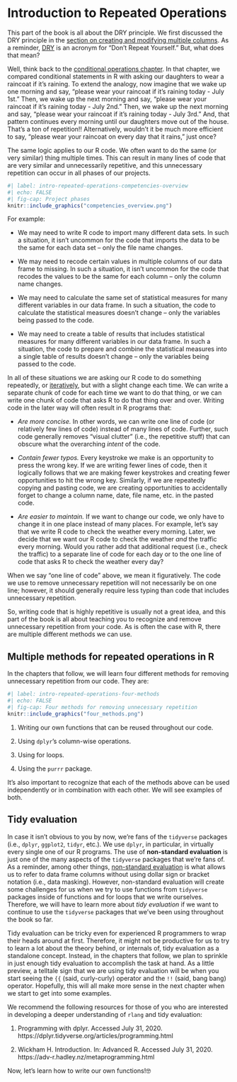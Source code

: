 # Introduction to Repeated Operations

<!--
Hidden comments placeholder
---------------------------
We rarely _have_ to use the techniques that we will learn in this part of the book to accomplish a given task.

To preview:
bookdown::preview_chapter("chapters/07_part_repeated_operations/01_introduction.Rmd")

Copy and paste:
👆**Here's what we did above:**
-->

This part of the book is all about the DRY principle. We first discussed the DRY principle in the [section on creating and modifying multiple columns](../creating_and_modifying_columns/creating_and_modifying_columns.qmd#adding-or-modifying-multiple-columns). As a reminder, [DRY](https://en.wikipedia.org/wiki/Don%27t_repeat_yourself) is an acronym for "Don't Repeat Yourself." But, what does that mean? 

Well, think back to the [conditional operations chapter](../conditional_operations/conditional_operations.qmd). In that chapter, we compared conditional statements in R with asking our daughters to wear a raincoat if it's raining. To extend the analogy, now imagine that we wake up one morning and say, "please wear your raincoat if it's raining today - July 1st." Then, we wake up the next morning and say, "please wear your raincoat if it's raining today - July 2nd." Then, we wake up the next morning and say, "please wear your raincoat if it's raining today - July 3rd." And, that pattern continues every morning until our daughters move out of the house. That's a ton of repetition!! Alternatively, wouldn't it be much more efficient to say, "please wear your raincoat on every day that it rains," just once?

The same logic applies to our R code. We often want to do the same (or very similar) thing multiple times. This can result in many lines of code that are very similar and unnecessarily repetitive, and this unnecessary repetition can occur in all phases of our projects.

```r
#| label: intro-repeated-operations-competencies-overview
#| echo: FALSE
#| fig-cap: Project phases
knitr::include_graphics("competencies_overview.png")
```

For example:

* We may need to write R code to import many different data sets. In such a situation, it isn't uncommon for the code that imports the data to be the same for each data set -- only the file name changes. 

* We may need to recode certain values in multiple columns of our data frame to missing. In such a situation, it isn't uncommon for the code that recodes the values to be the same for each column -- only the column name changes. 

* We may need to calculate the same set of statistical measures for many different variables in our data frame. In such a situation, the code to calculate the statistical measures doesn't change -- only the variables being passed to the code. 

* We may need to create a table of results that includes statistical measures for many different variables in our data frame. In such a situation, the code to prepare and combine the statistical measures into a single table of results doesn't change -- only the variables being passed to the code. 

In all of these situations we are asking our R code to do something repeatedly, or [iteratively](../appendices/glossary.qmd#glossary-iteratively), but with a slight change each time. We can write a separate chunk of code for each time we want to do that thing, or we can write one chunk of code that asks R to do that thing over and over. Writing code in the later way will often result in R programs that:

* *Are more concise.* In other words, we can write one line of code (or relatively few lines of code) instead of many lines of code. Further, such code generally removes "visual clutter" (i.e., the repetitive stuff) that can obscure what the overarching _intent_ of the code.

* *Contain fewer typos.* Every keystroke we make is an opportunity to press the wrong key. If we are writing fewer lines of code, then it logically follows that we are making fewer keystrokes and creating fewer opportunities to hit the wrong key. Similarly, if we are repeatedly copying and pasting code, we are creating opportunities to accidentally forget to change a column name, date, file name, etc. in the pasted code.

* *Are easier to maintain.* If we want to change our code, we only have to change it in one place instead of many places. For example, let's say that we write R code to check the weather every morning. Later, we decide that we want our R code to check the weather _and_ the traffic every morning. Would you rather add that additional request (i.e., check the traffic) to a separate line of code for each day or to the one line of code that asks R to check the weather every day?

::: {.callout-note}
When we say "one line of code" above, we mean it figuratively. The code we use to remove unnecessary repetition will not necessarily be on one line; however, it should generally require less typing than code that includes unnecessary repetition.
:::

So, writing code that is highly repetitive is usually not a great idea, and this part of the book is all about teaching you to recognize and remove unnecessary repetition from your code. As is often the case with R, there are multiple different methods we can use.

## Multiple methods for repeated operations in R

In the chapters that follow, we will learn four different methods for removing unnecessary repetition from our code. They are:


```r
#| label: intro-repeated-operations-four-methods
#| echo: FALSE
#| fig-cap: Four methods for removing unnecessary repetition
knitr::include_graphics("four_methods.png")
```

1. Writing our own functions that can be reused throughout our code.

2. Using `dplyr`'s column-wise operations.

3. Using for loops.

4. Using the `purrr` package.

It's also important to recognize that each of the methods above can be used independently or in combination with each other. We will see examples of both.

## Tidy evaluation

In case it isn't obvious to you by now, we're fans of the `tidyverse` packages (i.e., `dplyr`, `ggplot2`, `tidyr`, etc.). We use `dplyr`, in particular, in virtually every single one of our R programs. The use of **non-standard evaluation** is just one of the many aspects of the `tidyverse` packages that we're fans of. As a reminder, among other things, [non-standard evaluation](../intro_data_management/introduction.qmd#non-standard-evaluation) is what allows us to refer to data frame columns without using dollar sign or bracket notation (i.e., data masking). However, non-standard evaluation will create some challenges for us when we try to use functions from `tidyverse` packages inside of functions and for loops that we write ourselves. Therefore, we will have to learn more about _tidy evaluation_ if we want to continue to use the `tidyverse` packages that we've been using throughout the book so far.

Tidy evaluation can be tricky even for experienced R programmers to wrap their heads around at first. Therefore, it might not be productive for us to try to learn a lot about the theory behind, or internals of, tidy evaluation as a standalone concept. Instead, in the chapters that follow, we plan to sprinkle in just enough tidy evaluation to accomplish the task at hand. As a little preview, a telltale sign that we are using tidy evaluation will be when you start seeing the `{{` (said, curly-curly) operator and the `!!` (said, bang bang) operator. Hopefully, this will all make more sense in the next chapter when we start to get into some examples. 

We recommend the following resources for those of you who are interested in developing a deeper understanding of `rlang` and tidy evaluation:

1. Programming with dplyr. Accessed July 31, 2020. https://dplyr.tidyverse.org/articles/programming.html

2. Wickham H. Introduction. In: Advanced R. Accessed July 31, 2020. https://adv-r.hadley.nz/metaprogramming.html

Now, let's learn how to write our own functions!🤓


